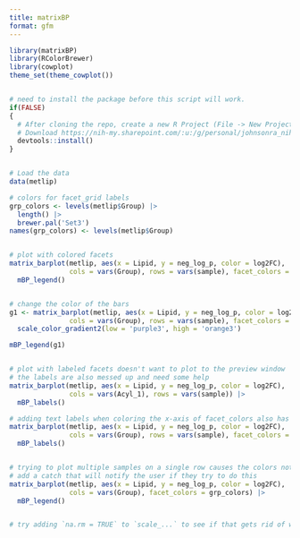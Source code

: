 ```yaml
---
title: matrixBP
format: gfm
---
```



```r
library(matrixBP)
library(RColorBrewer)
library(cowplot)
theme_set(theme_cowplot())


# need to install the package before this script will work.
if(FALSE)
{
  # After cloning the repo, create a new R Project (File -> New Project... -> Existing Directory) and run the following command in the console:
  # Download https://nih-my.sharepoint.com/:u:/g/personal/johnsonra_nih_gov/EeEo-VNRXchMl47X2jhcHLcB2IaSH--TKOcUpS5OLvBoSQ?e=lQwu9Q and save it to `data/metlip.rda`
  devtools::install()
}


# Load the data
data(metlip)

# colors for facet_grid labels
grp_colors <- levels(metlip$Group) |>
  length() |>
  brewer.pal('Set3')
names(grp_colors) <- levels(metlip$Group)


# plot with colored facets
matrix_barplot(metlip, aes(x = Lipid, y = neg_log_p, color = log2FC),
               cols = vars(Group), rows = vars(sample), facet_colors = grp_colors) |>
  mBP_legend()


# change the color of the bars
g1 <- matrix_barplot(metlip, aes(x = Lipid, y = neg_log_p, color = log2FC),
               cols = vars(Group), rows = vars(sample), facet_colors = grp_colors) +
  scale_color_gradient2(low = 'purple3', high = 'orange3')

mBP_legend(g1)


# plot with labeled facets doesn't want to plot to the preview window
# the labels are also messed up and need some help
matrix_barplot(metlip, aes(x = Lipid, y = neg_log_p, color = log2FC),
               cols = vars(Acyl_1), rows = vars(sample)) |>
  mBP_labels()

# adding text labels when coloring the x-axis of facet_colors also has the same issue
matrix_barplot(metlip, aes(x = Lipid, y = neg_log_p, color = log2FC),
               cols = vars(Group), rows = vars(sample), facet_colors = grp_colors) |>
  mBP_labels()


# trying to plot multiple samples on a single row causes the colors not to work
# add a catch that will notify the user if they try to do this
matrix_barplot(metlip, aes(x = Lipid, y = neg_log_p, color = log2FC),
               cols = vars(Group), facet_colors = grp_colors) |>
  mBP_legend()


# try adding `na.rm = TRUE` to `scale_...` to see if that gets rid of warnings about NA values
```
